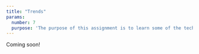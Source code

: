 ```yaml
---
title: "Trends"
params:
  number: 7
  purpose: 'The purpose of this assignment is to learn some of the technical details of how to create charts that highlight **trends**, which inherently involve changes in values over time.'
---
```


Coming soon!